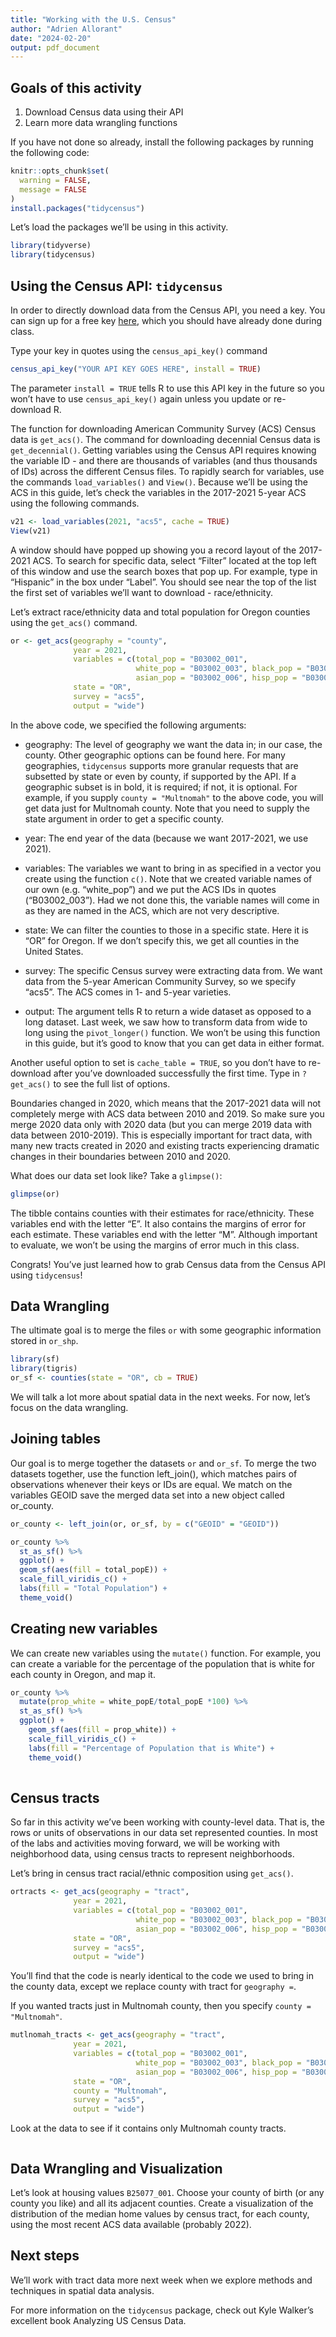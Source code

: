 ```yaml
---
title: "Working with the U.S. Census"
author: "Adrien Allorant"
date: "2024-02-20"
output: pdf_document
---
```


## Goals of this activity

1. Download Census data using their API
1. Learn more data wrangling functions

If you have not done so already, install the following packages by running the following code:

```r
knitr::opts_chunk$set(
  warning = FALSE,
  message = FALSE
)
install.packages("tidycensus") 
```

Let’s load the packages we’ll be using in this activity.

```r
library(tidyverse)
library(tidycensus)
```


## Using the Census API: `tidycensus`

In order to directly download data from the Census API, you need a key. You can sign up for a free key [here](https://api.census.gov/data/key_signup.html), which you should have already done during class.

Type your key in quotes using the `census_api_key()` command

```r
census_api_key("YOUR API KEY GOES HERE", install = TRUE)
```


The parameter `install = TRUE` tells R to use this API key in the future so you won’t have to use `census_api_key()` again unless you update or re-download R.

The function for downloading American Community Survey (ACS) Census data is `get_acs()`. The command for downloading decennial Census data is `get_decennial()`. Getting variables using the Census API requires knowing the variable ID - and there are thousands of variables (and thus thousands of IDs) across the different Census files. To rapidly search for variables, use the commands `load_variables()` and `View()`. Because we’ll be using the ACS in this guide, let’s check the variables in the 2017-2021 5-year ACS using the following commands.

```r
v21 <- load_variables(2021, "acs5", cache = TRUE)
View(v21)
```


A window should have popped up showing you a record layout of the 2017-2021 ACS. To search for specific data, select “Filter” located at the top left of this window and use the search boxes that pop up. For example, type in “Hispanic” in the box under “Label”. You should see near the top of the list the first set of variables we’ll want to download - race/ethnicity.

Let’s extract race/ethnicity data and total population for Oregon counties using the `get_acs()` command.

```r
or <- get_acs(geography = "county", 
              year = 2021,
              variables = c(total_pop = "B03002_001", 
                            white_pop = "B03002_003", black_pop = "B03002_004", 
                            asian_pop = "B03002_006", hisp_pop = "B03002_012"), 
              state = "OR",
              survey = "acs5",
              output = "wide")
```


In the above code, we specified the following arguments:

* geography: The level of geography we want the data in; in our case, the county. Other geographic options can be found here. For many geographies, `tidycensus` supports more granular requests that are subsetted by state or even by county, if supported by the API. If a geographic subset is in bold, it is required; if not, it is optional. For example, if you supply `county = "Multnomah"` to the above code, you will get data just for Multnomah county. Note that you need to supply the state argument in order to get a specific county.

* year: The end year of the data (because we want 2017-2021, we use 2021).

* variables: The variables we want to bring in as specified in a vector you create using the function `c()`. Note that we created variable names of our own (e.g. “white_pop”) and we put the ACS IDs in quotes (“B03002_003”). Had we not done this, the variable names will come in as they are named in the ACS, which are not very descriptive.

* state: We can filter the counties to those in a specific state. Here it is “OR” for Oregon. If we don’t specify this, we get all counties in the United States.

* survey: The specific Census survey were extracting data from. We want data from the 5-year American Community Survey, so we specify “acs5”. The ACS comes in 1- and 5-year varieties.

* output: The argument tells R to return a wide dataset as opposed to a long dataset. Last week, we saw how to transform data from wide to long using the `pivot_longer()` function. We won’t be using this function in this guide, but it’s good to know that you can get data in either format.

Another useful option to set is `cache_table = TRUE`, so you don’t have to re-download after you’ve downloaded successfully the first time. Type in `?get_acs()` to see the full list of options.

Boundaries changed in 2020, which means that the 2017-2021 data will not completely merge with ACS data between 2010 and 2019. So make sure you merge 2020 data only with 2020 data (but you can merge 2019 data with data between 2010-2019). This is especially important for tract data, with many new tracts created in 2020 and existing tracts experiencing dramatic changes in their boundaries between 2010 and 2020.

What does our data set look like? Take a `glimpse()`:

```r
glimpse(or)
```

The tibble contains counties with their estimates for race/ethnicity. These variables end with the letter “E”. It also contains the margins of error for each estimate. These variables end with the letter “M”. Although important to evaluate, we won’t be using the margins of error much in this class.

Congrats! You’ve just learned how to grab Census data from the Census API using `tidycensus`!

## Data Wrangling

The ultimate goal is to merge the files `or` with some geographic information stored in `or_shp`. 

```r
library(sf)
library(tigris)
or_sf <- counties(state = "OR", cb = TRUE)
```

We will talk a lot more about spatial data in the next weeks. For now, let’s focus on the data wrangling.


## Joining tables

Our goal is to merge together the datasets `or` and `or_sf`.
To merge the two datasets together, use the function left_join(), which matches pairs of observations whenever their keys or IDs are equal. We match on the variables GEOID save the merged data set into a new object called or_county.

```r
or_county <- left_join(or, or_sf, by = c("GEOID" = "GEOID"))

or_county %>%
  st_as_sf() %>%
  ggplot() +
  geom_sf(aes(fill = total_popE)) +
  scale_fill_viridis_c() +
  labs(fill = "Total Population") +
  theme_void()
```

## Creating new variables

We can create new variables using the `mutate()` function. For example, you can create a variable for the percentage of the population that is white for each county in Oregon, and map it.

```r

or_county %>% 
  mutate(prop_white = white_popE/total_popE *100) %>% 
  st_as_sf() %>% 
  ggplot() +
    geom_sf(aes(fill = prop_white)) +
    scale_fill_viridis_c() +
    labs(fill = "Percentage of Population that is White") +
    theme_void()
  
```

## Census tracts

So far in this activity we’ve been working with county-level data. That is, the rows or units of observations in our data set represented counties. In most of the labs and activities moving forward, we will be working with neighborhood data, using census tracts to represent neighborhoods.

Let’s bring in census tract racial/ethnic composition using `get_acs()`.

```r
ortracts <- get_acs(geography = "tract", 
              year = 2021,
              variables = c(total_pop = "B03002_001", 
                            white_pop = "B03002_003", black_pop = "B03002_004", 
                            asian_pop = "B03002_006", hisp_pop = "B03002_012"), 
              state = "OR",
              survey = "acs5",
              output = "wide")
```


You’ll find that the code is nearly identical to the code we used to bring in the county data, except we replace county with tract for `geography =`.

If you wanted tracts just in Multnomah county, then you specify `county = "Multnomah"`.

```r
mutlnomah_tracts <- get_acs(geography = "tract", 
              year = 2021,
              variables = c(total_pop = "B03002_001", 
                            white_pop = "B03002_003", black_pop = "B03002_004", 
                            asian_pop = "B03002_006", hisp_pop = "B03002_012"), 
              state = "OR",
              county = "Multnomah",
              survey = "acs5",
              output = "wide")
```


Look at the data to see if it contains only Multnomah county tracts.

```r

```


## Data Wrangling and Visualization

Let's look at housing values `B25077_001`. Choose your county of birth (or any county you like) and all its adjacent counties. Create a visualization of the distribution of the median home values by census tract, for each county, using the most recent ACS data available (probably 2022).



## Next steps

We’ll work with tract data more next week when we explore methods and techniques in spatial data analysis.

For more information on the `tidycensus` package, check out Kyle Walker’s excellent book Analyzing US Census Data.
